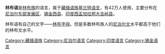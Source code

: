 {{Infobox Language
|name=林布语
|nativename=ᤕᤰᤌᤢᤱ ᤐᤠᤴ ''yakthung pān''
|familycolor=Sino-Tibetan
|states=[[尼泊尔|尼泊尔]]、[[印度|印度]]、[[锡金|锡金]]
|region=[[南亞|南亞]]
|speakers=42万
|fam1=[[汉藏语系|汉藏语系]]
|fam2=[[藏緬語族|藏緬語族]]
|fam3=[[基兰特语支|大基兰特语群]] ?
|fam4=[[基兰特语支|基兰特语支]]
|script=[[林布字母|林布字母]]
|iso3=lif
|vitality=d
}}
'''林布语'''是[[林布族|林布族]]的语言，属于[[藏缅语族|藏缅语族]][[基兰特语支|基兰特语支]]，有42万人使用，主要分布在[[尼泊尔|尼泊尔]][[东部发展区|东部发展区]]、[[锡金|锡金]][[西县|西县]]、[[印度|印度]][[西孟加拉邦|西孟加拉邦]][[大吉岭县|大吉岭县]]。

林布语有自己的文字——[[林布字母|林布字母]]。但是多数林布族人的[[尼泊尔文|尼泊尔文]]水平都高于他们的林布文水平。

{{incubator|lif}}
{{印度语言}}

[[Category:藏缅语族|Category:藏缅语族]]
[[Category:尼泊尔语言|Category:尼泊尔语言]]
[[Category:印度语言|Category:印度语言]]
[[Category:锡金语言|Category:锡金语言]]

{{SinoTibetan-lang-stub}}
{{India-stub}}